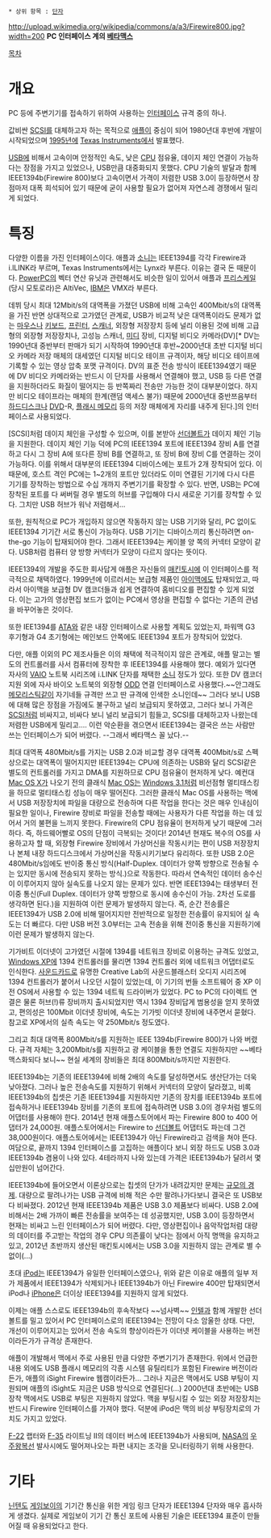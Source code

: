  * 상위 항목 : [[단자]]

http://upload.wikimedia.org/wikipedia/commons/a/a3/Firewire800.jpg?width=200
'''PC 인터페이스 계의 [[베타맥스]]'''

[[목차]]
= 개요 =
PC 등에 주변기기를 접속하기 위하여 사용하는 [[인터페이스]] 규격 중의 하나. 

값비싼 [[SCSI]]를 대체하고자 하는 목적으로 [[애플]]이 중심이 되어 1980년대 후반에 개발이 시작되었으며 [[1995년]]에 [[Texas Instruments]]에서 발표했다.

[[USB]]에 비해서 고속이며 안정적인 속도, 낮은 [[CPU]] 점유율, 데이지 체인 연결이 가능하다는 장점을 가지고 있었으나, USB만큼 대중화되지 못했다. CPU 기술의 발달과 함께 IEEE1394b(Firewire 800)보다 고속이면서 가격이 저렴한 USB 3.0이 등장하면서 장점마저 대폭 희석되어 있기 때문에 굳이 사용할 필요가 없어져 자연스레 경쟁에서 밀리게 되었다.
= 특징 =
다양한 이름을 가진 인터페이스이다. 애플과 [[소니]]는 IEEE1394를 각각 Firewire과 i.lLINK라 부르며, Texas Instruments에서는 Lynx라 부른다. 이유는 결국 돈 때문이다. [[PowerPC]]의 벡터 연산 유닛과 관련해서도 비슷한 일이 있어서 애플과 [[프리스케일]](당시 모토로라)은 AltiVec, [[IBM]]은 VMX라 부른다.

데뷔 당시 최대 12Mbit/s의 대역폭을 가졌던 USB에 비해 고속인 400Mbit/s의 대역폭을 가진 반면 상대적으로 고가였던 관계로, USB가 비교적 낮은 대역폭이라도 문제가 없는 [[마우스]]나 [[키보드]], [[프린터]], [[스캐너]], 외장형 저장장치 등에 널리 이용된 것에 비해 고급형의 외장형 저장장치나, 고성능 스캐너, [[미디]] 장비, 디지털 비디오 카메라(DV)[* DV는 1990년대 중반부터 판매가 되기 시작하여 1990년대 후반~2000년대 초반 디지털 비디오 카메라 저장 매체의 대세였던 디지털 비디오 테이프 규격이자, 해당 비디오 테이프에 기록할 수 있는 영상 압축 포맷 규격이다. DV의 표준 전송 방식이 IEEE1394였기 때문에 DV 비디오 카메라와는 반드시 이 단자를 사용해서 연결해야 했고, USB 등 다른 연결을 지원하더라도 화질이 떨어지는 등 반쪽짜리 전송만 가능한 것이 대부분이었다. 하지만 비디오 테이프라는 매체의 한계(랜덤 액세스 불가) 때문에 2000년대 중반쯔음부터 [[하드디스크]]나 [[DVD]]-R, [[플래시 메모리]] 등의 저장 매체에게 자리를 내주게 된다.]의 인터페이스로 사용되었다.

[SCSI]처럼 데이지 체인을 구성할 수 있으며, 이를 본받아 [[Thunderbolt(인터페이스)|선더볼트]]가 데이지 체인 기능을 지원한다. 데이지 체인 기능 덕에 PC의 IEEE1394 포트에 IEEE1394 장비 A를 연결하고 다시 그 장비 A에 또다른 장비 B를 연결하고, 또 장비 B에 장비 C를 연결하는 것이 가능하다. 이를 위해서 대부분의 IEEE1394 디바이스에는 포트가 2개 장착되어 있다. 이 때문에, 호스트 격인 PC에는 1~2개의 포트만 있더라도 이미 연결된 기기에 다시 다른 기기를 장착하는 방법으로 수십 개까지 주변기기를 확장할 수 있다. 반면, USB는 PC에 장착된 포트를 다 써버릴 경우 별도의 허브를 구입해야 다시 새로운 기기를 장착할 수 있다. 그치만 USB 허브가 워낙 저렴해서...

또한, 원칙적으로 PC가 개입하지 않으면 작동하지 않는 USB 기기와 달리, PC 없이도 IEEE1394 기기간 서로 통신이 가능하다. USB 기기는 디바이스끼리 통신하려면 on-the-go 기능이 탑재되어야 한다. 그래서 IEEE1394는 케이블 양 쪽의 커넥터 모양이 같다. USB처럼 컴퓨터 양 방향 커넥터가 모양이 다르지 않다는 뜻이다.

IEEE1394의 개발을 주도한 회사답게 애플은 자신들의 [[매킨토시]]에 이 인터페이스를 적극적으로 채택하였다. 1999년에 이르러서는 보급형 제품인 [[아이맥]]에도 탑재되었고, 따라서 아이맥을 보급형 DV 캠코더들과 쉽게 연결하여 홈비디오를 편집할 수 있게 되었다. 이는 고가의 영상편집 보드가 없이는 PC에서 영상을 편집할 수 없다는 기존의 관념을 바꾸어놓은 것이다.

또한 IEE1394를 [[ATA]]와 같은 내장 인터페이스로 사용할 계획도 있었는지, 파워맥 G3 후기형과 G4 초기형에는 메인보드 안쪽에도 IEEE1394 포트가 장착되어 있었다.

다만, 애플 이외의 PC 제조사들은 이의 채택에 적극적이지 않은 관계로, 애플 말고는 별도의 컨트롤러를 사서 컴퓨터에 장착한 후 IEEE1394를 사용해야 했다. 예외가 있다면 자사의 [[VAIO]] 노트북 시리즈에 i.LINK 단자를 채택한 [[소니]] 정도가 있다. 또한 DV 캠코더 지원 외에 자사 바이오 노트북의 외장형 [[ODD]] 연결 인터페이스로 사용했다.~~안그래도 [[메모리스틱]]같이 자기네들 규격만 쓰고 딴 규격에 인색한 소니인데~~ 그러다 보니 USB에 대해 많은 장점을 가짐에도 불구하고 널리 보급되지 못하였고, 그러다 보니 가격은 [[SCSI]]처럼 비싸지고, 비싸다 보니 널리 보급되기 힘들고, SCSI를 대체하고자 나왔는데 저렴한 USB에게 밀리고.... 이런 악순환을 겪으면서 IEEE1394는 결국은 쓰는 사람만 쓰는 인터페이스가 되어 버렸다. --그래서 베타맥스 꼴 났다.--

최대 대역폭 480Mbit/s를 가지는 USB 2.0과 비교할 경우 대역폭 400Mbit/s로 스펙상으로는 대역폭이 떨어지지만 IEEE1394는 CPU에 의존하는 USB와 달리 SCSI같은 별도의 컨트롤러를 가지고 DMA를 지원하므로 CPU 점유율이 현저하게 낮다. 예컨대 [[Mac OS X]]가 나오기 전의 클래식 [[Mac OS]]는 [[Windows 3.1]]처럼 비선점형 멀티태스킹을 하므로 멀티태스킹 성능이 매우 떨어진다. 그러한 클래식 Mac OS를 사용하는 맥에서 USB 저장장치에 파일을 대량으로 전송하며 다른 작업을 한다는 것은 매우 인내심이 필요한 일이나, Firewire 장비로 파일을 전송할 때에는 사용자가 다른 작업을 하는 데 있어서 거의 불편을 느끼지 못한다. Firewire의 CPU 점유율이 현저하게 낮기 때문에 그러하다. 즉, 하드웨어빨로 OS의 단점이 극복되는 것이다!
2014년 현재도 복수의 OS를 사용하고자 할 때, 외장형 Firewire 장비에서 가상머신을 작동시키는 편이 USB 저장장치나 본체 내장 하드디스크에서 가상머신을 작동시키기보다 유리하다. 또한 USB 2.0은 480Mbit/s임에도 반이중 통신 방식(Half-Duplex. 데이터가 양쪽 방향으로 전송될 수는 있지만 동시에 전송되지 못하는 방식.)으로 작동한다. 따라서 연속적인 데이터 송수신이 이루어지지 않아 실속도를 나오지 않는 문제가 있다. 반면 IEEE1394는 태생부터 전이중 통신(Full Duplex. 데이터가 양쪽 방향으로 동시에 송수신이 가능. 2차선 도로를 생각하면 된다.)을 지원하여 이런 문제가 발생하지 않는다. 즉, 순간 전송률은 IEEE1394가 USB 2.0에 비해 떨어지지만 전반적으로 일정한 전송률이 유지되어 실 속도는 더 빠르다. 다만 USB 버전 3.0부터는 고속 전송을 위해 전이중 통신을 지원하기에 이런 문제가 발생하지 않는다.

기가비트 이더넷이 고가였던 시절에 1394를 네트워크 장비로 이용하는 규격도 있었고, [[Windows XP]]에 1394 컨트롤러를 물리면 1394 컨트롤러 외에 네트워크 어댑터로도 인식한다. [[사운드카드]]로 유명한 Creative Lab의 사운드블래스터 오디지 시리즈에 1394 컨트롤러가 붙어서 나오던 시절이 있었는데, 이 기기의 번들 소프트웨어 중 XP 이전 OS에서 사용할 수 있는 1394 네트웍 드라이버가 있었다. PC to PC의 다이렉트 연결은 물론 허브(!)류 장비까지 출시되었지만 역시 1394 장비답게 범용성을 얻지 못하였고, 편의성은 100Mbit 이더넷 장비에, 속도는 기가빗 이더넷 장비에 내주면서 묻혔다. 참고로 XP에서의 실측 속도는 약 250Mbit/s 정도였다.

그리고 최대 대역폭 800Mbit/s를 지원하는 IEEE 1394b(Firewire 800)가 나와 버렸다. 규격 자체는 3,200Mbit/s를 지원하고 광 케이블을 통한 연결도 지원하지만 ~~베타맥스화되다 보니~~ 현실 세계의 장비들은 최대 800Mbit/s까지만 지원한다.

IEEE1394b는 기존의 IEEE1394에 비해 2배의 속도를 달성하면서도 생산단가는 더욱 낮아졌다. 그러나 높은 전송속도를 지원하기 위해서 커넥터의 모양이 달라졌고, 비록 IEEE1394b의 칩셋은 기존 IEEE1394를 지원하지만 기존의 장치를 IEEE1394b 포트에 접속하거나 IEEE1394b 장비를 기존의 포트에 접속하려면 USB 3.0의 경우처럼 별도의 어댑터를 사용해야 한다. 2014년 현재 애플스토어에서 파는 Firewire 800 to 400 어댑터가 24,000원. 애플스토어에서는 Firewire to [[Thunderbolt(인터페이스)|선더볼트]] 어댑터도 파는데 그건 38,000원이다. 애플스토어에서는 IEEE1394가 아닌 Firewire라고 검색을 쳐야 뜬다. 여담으로, 끝까지 1394 인터페이스를 고집하는 애플이다 보니 외장 하드도 USB 3.0과 IEEE1394b 겸용이 나와 있다. 4테라까지 나와 있는데 가격은 IEEE1394b가 달려서 몇십만원이 넘어간다.

IEEE1394b에 들어오면서 이론상으로는 칩셋의 단가가 내려갔지만 문제는 [[규모의 경제]]. 대량으로 팔려나가는 USB 규격에 비해 적은 수만 팔려나가다보니 결국은 또 USB보다 비싸졌다. 2012년 현재 IEEE1394b 제품은 USB 3.0 제품보다 비싸다. USB 2.0에 비해서는 2배 가까이 빠른 전송률을 보여주는 데 성공했지만, USB 3.0이 등장하면서 현재는 비싸고 느린 인터페이스가 되어 버렸다. 다만, 영상편집이나 음악작업처럼 대량의 데이터를 주고받는 작업의 경우 CPU 의존률이 낮다는 점에서 아직 명맥을 유지하고 있고, 2012년 초반까지 생산된 매킨토시에서는 USB 3.0을 지원하지 않는 관계로 별 수 없이(...)

초대 [[iPod]]는 IEEE1394가 유일한 인터페이스였으나, 위와 같은 이유로 애플의 일부 저가 제품에서 IEEE1394가 삭제되거나 IEEE1394b가 아닌 Firewire 400만 탑재되면서 iPod나 [[iPhone]]은 더이상 IEEE1394를 지원하지 않게 되었다.

이제는 애플 스스로도 IEEE1394b의 후속작보다 ~~넘사벽~~ [[인텔]]과 함께 개발한 선더볼트를 밀고 있어서 PC 인터페이스로의 IEEE1394는 전망이 다소 암울한 상태. 다만, 개선이 이루어지고는 있어서 전송 속도의 향상이라든가 이더넷 케이블을 사용하는 버전이라든가가 규격상 존재한다.

애플이 개발해서 맥에서 주로 사용된 만큼 다양한 주변기기가 존재한다. 위에서 언급한 내용 외에도 USB 플래시 메모리의 각종 시스템 유틸리티가 포함된 Firewire 버전이라든가, 애플의 iSight Firewire 웹캠이라든가... 그러나 지금은 맥에서도 USB 부팅이 지원되며 애플의 iSight도 지금은 USB 방식으로 연결된다(...) 2000년대 초반에는 USB 장착 맥에서도 USB로 부팅은 지원하지 않았다. 맥을 부팅시킬 수 있는 외장 저장장치는 반드시 Firewire 인터페이스를 가져야 했다. 덕분에 iPod은 맥의 비상 부팅장치로의 가치도 가지고 있었다.

[[F-22]] 랩터와 [[F-35]] 라이트닝 II의 데이터 버스에 IEEE1394b가 사용되며, [[NASA]]의 [[우주왕복선]] 발사시에도 떨어져나오는 파편 내지는 조각을 모니터링하기 위해 사용한다.

= 기타 =
[[닌텐도]] [[게임보이]]의 기기간 통신을 위한 게임 링크 단자가 IEEE1394 단자와 매우 흡사하게 생겼다. 실제로 게임보이 기기 간 통신 포트에 사용된 기술은 IEEE1394 표준이 만들어질 때 유용되었다고 한다. 
